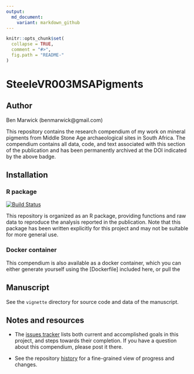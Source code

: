 ```yaml
---
output:
  md_document:
    variant: markdown_github
---
```


<!-- README.md is generated from README.Rmd. Please edit that file -->

```r
knitr::opts_chunk$set(
  collapse = TRUE,
  comment = "#>",
  fig.path = "README-"
)
```


# SteeleVR003MSAPigments #

<!-- DOI here -->

## Author
Ben Marwick (benmarwick@gmail.com)

This repository contains the research compendium of my work on mineral pigments from Middle Stone Age archaeological sites in South Africa. The compendium contains all data, code, and text associated with this section of the publication and has been permanently archived at the DOI indicated by the above badge.

## Installation

### R package

[![Build Status](https://travis-ci.org/benmarwick/Steele_et_al_VR003_MSA_Pigments.svg?branch=master)](https://travis-ci.org/benmarwick/Steele_et_al_VR003_MSA_Pigments.svg)

This repository is organized as an R package, providing functions and raw data to reproduce the analysis reported in the publication. Note that this package has been written explicitly for this project and may not be suitable for more general use.

### Docker container

This compendium is also available as a docker container, which you can either generate yourself using the [Dockerfile] included here, or pull the 

## Manuscript ##

See the `vignette` directory for source code and data of the manuscript.

## Notes and resources ##

* The [issues tracker](https://github.com/benmarwick/Steele_et_al_VR003_MSA_Pigments) lists both current and accomplished goals in this project, and steps towards their completion. If you have a question about this compendium, please post it there. 

* See the repository [history](https://github.com/benmarwick/Steele_et_al_VR003_MSA_Pigments/commits/master) for a fine-grained view of progress and changes.
